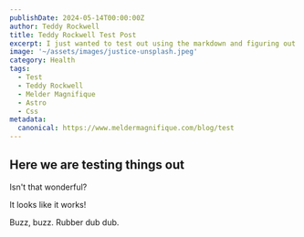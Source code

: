 ```yaml
---
publishDate: 2024-05-14T00:00:00Z
author: Teddy Rockwell
title: Teddy Rockwell Test Post
excerpt: I just wanted to test out using the markdown and figuring out if it's feasible to try creating an entire website from that.
image: '~/assets/images/justice-unsplash.jpeg'
category: Health
tags:
  - Test
  - Teddy Rockwell
  - Melder Magnifique
  - Astro
  - Css
metadata:
  canonical: https://www.meldermagnifique.com/blog/test
---
```


## Here we are testing things out

Isn't that wonderful?

It looks like it works!

Buzz, buzz. Rubber dub dub.
